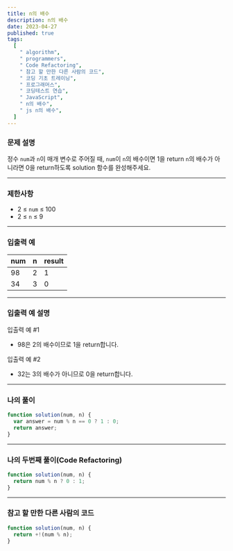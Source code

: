 ```yaml
---
title: n의 배수
description: n의 배수
date: 2023-04-27
published: true
tags:
  [
    " algorithm",
    " programmers",
    " Code Refactoring",
    " 참고 할 만한 다른 사람의 코드",
    " 코딩 기초 트레이닝",
    " 프로그래머스",
    " 코딩테스트 연습",
    " JavaScript",
    " n의 배수",
    " js n의 배수",
  ]
---
```


### 문제 설명

정수 `num`과 `n`이 매개 변수로 주어질 때, `num`이 `n`의 배수이면 1을 return `n`의 배수가 아니라면 0을 return하도록 solution 함수를 완성해주세요.

---

### 제한사항

- 2 ≤ `num` ≤ 100
- 2 ≤ `n` ≤ 9

---

### 입출력 예

| num | n   | result |
| --- | --- | ------ |
| 98  | 2   | 1      |
| 34  | 3   | 0      |

---

### **입출력 예 설명**

입출력 예 #1

- 98은 2의 배수이므로 1을 return합니다.

입출력 예 #2

- 32는 3의 배수가 아니므로 0을 return합니다.

---

### 나의 풀이

```jsx
function solution(num, n) {
  var answer = num % n == 0 ? 1 : 0;
  return answer;
}
```

---

### 나의 두번째 풀이(Code Refactoring)

```jsx
function solution(num, n) {
  return num % n ? 0 : 1;
}
```

---

### 참고 할 만한 다른 사람의 코드

```jsx
function solution(num, n) {
  return +!(num % n);
}
```

